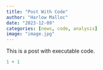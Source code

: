 ```yaml
---
title: "Post With Code"
author: "Harlow Malloc"
date: "2023-12-09"
categories: [news, code, analysis]
image: "image.jpg"
---
```


This is a post with executable code.

```r
1 + 1
```
